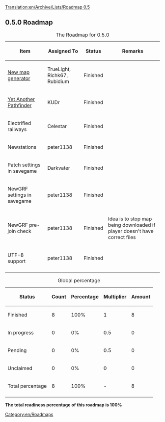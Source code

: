 [[Translation:en/Archive/Lists/Roadmap 0.5]]
{{en/Historical}}

{{en/Roadmapheader|
previous=en/Defunct|
current=Roadmap 0.5|
next=en/Archive/Lists/Roadmap 0.6|
}}

== 0.5.0 Roadmap ==

{| border="1"
|+ The Roadmap for 0.5.0
|-
! Item !! Assigned To !! Status !! Remarks
|-
|[[en/Archive/Manual/Terra Genesis Perlin|New map generator]] || TrueLight, Richk67, Rubidium
!class="checked" | Finished || 
|-
|[[en/Archive/Manual/Yet Another Pathfinder|Yet Another Pathfinder]] || KUDr
!class="checked" | Finished || 
|-
|Electrified railways || Celestar
!class="checked" | Finished ||
|-
|Newstations || peter1138
!class="checked" | Finished ||
|-
|Patch settings in savegame || Darkvater
!class="checked" | Finished ||
|-
|NewGRF settings in savegame || peter1138
!class="checked" | Finished ||
|-
|NewGRF pre-join check || peter1138
!class="checked" | Finished || Idea is to stop map being downloaded if player doesn't have correct files
|-
|UTF-8 support || peter1138
!class="checked" | Finished || 
|-
|}


{| border="1"
|+ Global percentage
|-
! Status !! Count !! Percentage !! Multiplier !! Amount
|-
!class="checked" | Finished || 8 || 100% || 1 || 8
|-
!class="wip" | In progress || 0 || 0% || 0.5 || 0
|-
!class="claimed" | Pending || 0 || 0% || 0.5 || 0
|-
!class="unclaimed" | Unclaimed || 0 || 0% || 0 || 0
|-
!class="wip" | Total percentage 
!class="wip" | 8 
!class="wip" | 100% 
!class="wip" | - 
!class="wip" | 8
|-
|}
'''The total readiness percentage of this roadmap is 100%'''

[[Category:en/Roadmaps]]